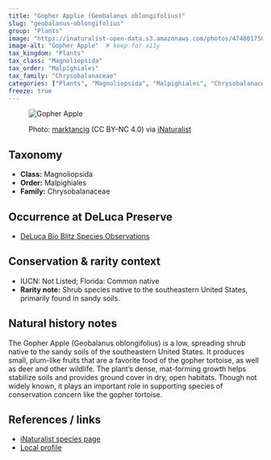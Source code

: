 ```yaml
---
title: "Gopher Applie (Geobalanus oblongifolius)"
slug: "geobalanus-oblongifolius"
group: "Plants"
image: "https://inaturalist-open-data.s3.amazonaws.com/photos/474801750/original.jpg"        # keep for thumbnails
image-alt: "Gopher Apple"  # keep for a11y
tax_kingdom: "Plants"
tax_class: "Magnoliopsida"
tax_order: "Malpighiales"
tax_family: "Chrysobalanaceae"
categories: ["Plants", "Magnoliopsida", "Malpighiales", "Chrysobalanaceae"]   # these drive the chips + filtering
freeze: true
---
```


<figure class="species-figure">

<img src="https://inaturalist-open-data.s3.amazonaws.com/photos/474801750/original.jpg" alt="Gopher Apple" class="species-photo"/>

<figcaption class="photo-credit">

Photo: <a href="https://www.inaturalist.org/people/marktancig">marktancig</a> (CC BY-NC 4.0) via <a href="https://www.inaturalist.org/observations/264363299">iNaturalist</a>

</figcaption>

</figure>

## Taxonomy

-   **Class:** Magnoliopsida
-   **Order:** Malpighiales
-   **Family:** Chrysobalanaceae

## Occurrence at DeLuca Preserve

-   [DeLuca Bio Blitz Species Observations](https://www.inaturalist.org/observations?project_id=191727&subview=table&taxon_id=860746)

## Conservation & rarity context

-   IUCN: Not Listed; Florida: Common native
-   **Rarity note:** Shrub species native to the southeastern United States, primarily found in sandy soils.

## Natural history notes

The Gopher Apple (Geobalanus oblongifolius) is a low, spreading shrub native to the sandy soils of the southeastern United States. It produces small, plum-like fruits that are a favorite food of the gopher tortoise, as well as deer and other wildlife. The plant’s dense, mat-forming growth helps stabilize soils and provides ground cover in dry, open habitats. Though not widely known, it plays an important role in supporting species of conservation concern like the gopher tortoise.

## References / links

-   [iNaturalist species page](https://www.inaturalist.org/taxa/860746-Geobalanus-oblongifolius)
-   [Local profile](https://www.fnps.org/plant/geobalanus-oblongifolius)

